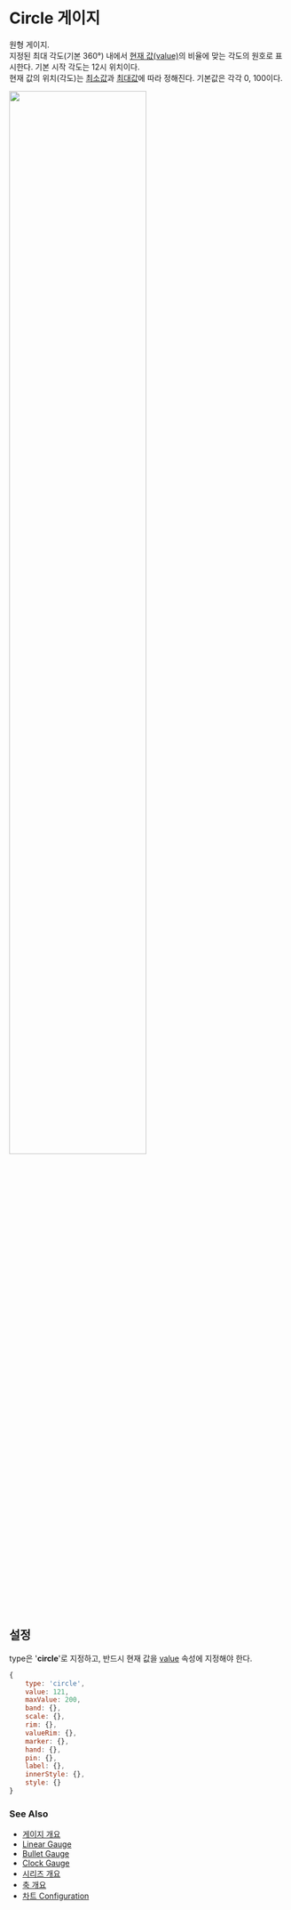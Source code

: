 # Circle 게이지

원형 게이지.<br/>
지정된 최대 각도(기본 360°) 내에서 [현재 값(value)](/config/config/gauge/circle#value)의 비율에 맞는 각도의 원호로 표시한다.
기본 시작 각도는 12시 위치이다.<br/>
현재 값의 위치(각도)는 [최소값](/config/config/gauge/circle#minvalue)과 [최대값](/config/config/gauge/circle#maxvalue)에 따라 정해진다. 
기본값은 각각 0, 100이다.<br/>

<img src="/images/guide/gauge/circle-01.png" width="70%" className="border-img"/>

## 설정

type은 '**circle**'로 지정하고, 반드시 현재 값을 [value](/config/config/gauge/circle#value) 속성에 지정해야 한다.

```js
{
    type: 'circle',
    value: 121,
    maxValue: 200,
    band: {},
    scale: {},
    rim: {},
    valueRim: {},
    marker: {},
    hand: {},
    pin: {},
    label: {},
    innerStyle: {},
    style: {}
}
```

### See Also

- [게이지 개요](/guide/gauges)
- [Linear Gauge](/guide/gauges/gauge-linear)
- [Bullet Gauge](/guide/gauges/gauge-bullet)
- [Clock Gauge](/guide/gauges/gauge-clock)
- [시리즈 개요](/guide/series)
- [축 개요](/guide/axes)
- [차트 Configuration](/config)
